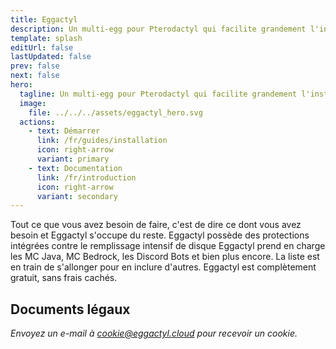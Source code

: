 ```yaml
---
title: Eggactyl
description: Un multi-egg pour Pterodactyl qui facilite grandement l'installation des différents serveurs.
template: splash
editUrl: false
lastUpdated: false
prev: false
next: false
hero:
  tagline: Un multi-egg pour Pterodactyl qui facilite grandement l'installation des différents serveurs.
  image:
    file: ../../../assets/eggactyl_hero.svg
  actions:
    - text: Démarrer
      link: /fr/guides/installation
      icon: right-arrow
      variant: primary
    - text: Documentation
      link: /fr/introduction
      icon: right-arrow
      variant: secondary
---
```



<CardGrid stagger>
  <Card title="Facile et rapide" icon="rocket">
    Tout ce que vous avez besoin de faire, c'est de dire ce dont vous avez
    besoin et Eggactyl s'occupe du reste.
  </Card>
  <Card title="Protections intégrées" icon="error">
    Eggactyl possède des protections intégrées contre le remplissage intensif de
    disque
  </Card>
  <Card title="Possibilités en expansion" icon="open-book">
    Eggactyl prend en charge les MC Java, MC Bedrock, les Discord Bots et bien
    plus encore. La liste est en train de s'allonger pour en inclure d'autres.
  </Card>
  <Card title="Gratuit" icon="approve-check-circle">
    Eggactyl est complètement gratuit, sans frais cachés.
  </Card>
</CardGrid>

## Documents légaux

<CardGrid>
  <LinkCard title="Conditions d'utilisation" href="/fr/legal/tos" />
  <LinkCard title="Politique de confidentialité" href="/fr/legal/privacy" />
</CardGrid>

_Envoyez un e-mail à cookie@eggactyl.cloud pour recevoir un cookie._
